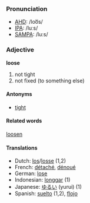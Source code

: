 ===Pronunciation===
*[[w:AHD|AHD]]: /loo͞s/
*[[w:IPA|IPA]]: /luːs/
*[[w:SAMPA|SAMPA]]: /lu:s/

===Adjective===
'''loose'''

#not tight
#not fixed (to something else)

====Antonyms====
*[[tight]]

====Related words====

[[loosen]]

====Translations====
*Dutch: [[los]]/[[losse]] (1,2)
*French: [[détaché]], [[dénoué]]
*German: [[lose]]
*Indonesian: [[longgar]] (1)
*Japanese: [[ゆるい]] (yurui) (1)
*Spanish: [[suelto]] (1,2), [[flojo]]